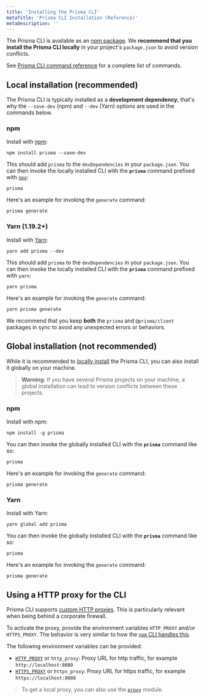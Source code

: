 ```yaml
---
title: 'Installing the Prisma CLI'
metaTitle: 'Prisma CLI Installation (Reference)'
metaDescription: ''
---
```


<TopBlock>

The Prisma CLI is available as an [npm package](https://www.npmjs.com/prisma). We **recommend that you install the Prisma CLI locally** in your project's `package.json` to avoid version conflicts.

See [Prisma CLI command reference](/reference/api-reference/command-reference) <span class="api"></span> for a complete list of commands.

</TopBlock>

## Local installation (recommended)

The Prisma CLI is typically installed as a **development dependency**, that's why the `--save-dev` (npm) and `--dev` (Yarn) options are used in the commands below.

### npm

Install with [npm](https://www.npmjs.com/):

```
npm install prisma --save-dev
```

This should add `prisma` to the `devDependencies` in your `package.json`. You can then invoke the locally installed CLI with the **`prisma`** command prefixed with [`npx`](https://github.com/npm/npx#readme):

```
prisma
```

Here's an example for invoking the `generate` command:

```
prisma generate
```

### Yarn (1.19.2+)

Install with [Yarn](https://yarnpkg.com/):

```
yarn add prisma --dev
```

This should add `prisma` to the `devDependencies` in your `package.json`. You can then invoke the locally installed CLI with the **`prisma`** command prefixed with `yarn`:

```
yarn prisma
```

Here's an example for invoking the `generate` command:

```
yarn prisma generate
```

<Admonition type="warning">

We recommend that you keep **both** the `prisma` and `@prisma/client` packages in sync to avoid any unexpected errors or behaviors.

</Admonition>

## Global installation (not recommended)

While it is recommended to [locally install](#local-installation-recommended) the Prisma CLI, you can also install it globally on your machine.

> **Warning**: If you have several Prisma projects on your machine, a global installation can lead to version conflicts between these projects.

### npm

Install with npm:

```
npm install -g prisma
```

You can then invoke the globally installed CLI with the **`prisma`** command like so:

```
prisma
```

Here's an example for invoking the `generate` command:

```
prisma generate
```

### Yarn

Install with Yarn:

```
yarn global add prisma
```

You can then invoke the globally installed CLI with the **`prisma`** command like so:

```
prisma
```

Here's an example for invoking the `generate` command:

```
prisma generate
```

## Using a HTTP proxy for the CLI

Prisma CLI supports [custom HTTP proxies](https://github.com/prisma/prisma/issues/506). This is particularly relevant when being behind a corporate firewall.

To activate the proxy, provide the environment variables `HTTP_PROXY` and/or `HTTPS_PROXY`. The behavior is very similar to how the [`npm` CLI handles this](https://docs.npmjs.com/misc/config#https-proxy).

The following environment variables can be provided:

- [`HTTP_PROXY`](/reference/api-reference/environment-variables-reference#http_proxy) <span class="api"></span> or `http_proxy`: Proxy URL for http traffic, for example `http://localhost:8080`
- [`HTTPS_PROXY`](/reference/api-reference/environment-variables-reference#https_proxy) <span class="api"></span> or `https_proxy`: Proxy URL for https traffic, for example `https://localhost:8080`

> To get a local proxy, you can also use the [`proxy`](https://www.npmjs.com/package/proxy) module.
